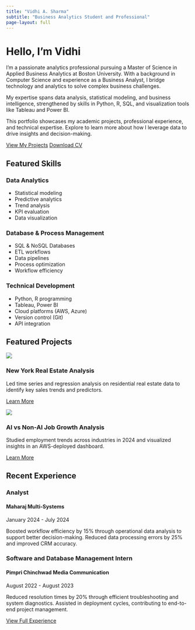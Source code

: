 ```yaml
---
title: "Vidhi A. Sharma"
subtitle: "Business Analytics Student and Professional"
page-layout: full
---
```


# Hello, I'm Vidhi

I'm a passionate analytics professional pursuing a Master of Science in Applied Business Analytics at Boston University. With a background in Computer Science and experience as a Business Analyst, I bridge technology and analytics to solve complex business challenges.

My expertise spans data analysis, statistical modeling, and business intelligence, strengthened by skills in Python, R, SQL, and visualization tools like Tableau and Power BI.

This portfolio showcases my academic projects, professional experience, and technical expertise. Explore to learn more about how I leverage data to drive insights and decision-making.

[View My Projects](projects.qmd){.btn .btn-primary .mr-2} [Download CV](resume/resume-vidhi-sharma.pdf){.btn .btn-outline-primary}

## Featured Skills

::: {.grid}

::: {.g-col-12 .g-col-md-4 .card}
### Data Analytics
- Statistical modeling
- Predictive analytics
- Trend analysis
- KPI evaluation
- Data visualization
:::

::: {.g-col-12 .g-col-md-4 .card}
### Database & Process Management
- SQL & NoSQL Databases
- ETL workflows
- Data pipelines
- Process optimization
- Workflow efficiency
:::

::: {.g-col-12 .g-col-md-4 .card}
### Technical Development
- Python, R programming
- Tableau, Power BI
- Cloud platforms (AWS, Azure)
- Version control (Git)
- API integration
:::

:::

## Featured Projects

::: {.grid}

::: {.g-col-12 .g-col-md-6 .card .project-card}
![](images/project1.jpg){fig-alt="New York Real Estate Analysis" .card-img-top}

### New York Real Estate Analysis
Led time series and regression analysis on residential real estate data to identify key sales trends and predictors.

[Learn More](projects.qmd#real-estate){.btn .btn-sm .btn-primary}
:::

::: {.g-col-12 .g-col-md-6 .card .project-card}
![](images/project2.jpg){fig-alt="AI vs Non-AI Job Growth Analysis" .card-img-top}

### AI vs Non-AI Job Growth Analysis
Studied employment trends across industries in 2024 and visualized insights in an AWS-deployed dashboard.

[Learn More](projects.qmd#job-growth){.btn .btn-sm .btn-primary}
:::

:::

## Recent Experience

::: {.timeline}

::: {.timeline-item}
### Analyst
#### Maharaj Multi-Systems
::: {.timeline-date}
January 2024 - July 2024
:::
Boosted workflow efficiency by 15% through operational data analysis to support better decision-making. Reduced data processing errors by 25% and improved CRM accuracy.
:::

::: {.timeline-item}
### Software and Database Management Intern
#### Pimpri Chinchwad Media Communication
::: {.timeline-date}
August 2022 - August 2023
:::
Reduced resolution times by 20% through efficient troubleshooting and system diagnostics. Assisted in deployment cycles, contributing to end-to-end project management.
:::

:::

[View Full Experience](experience.qmd){.btn .btn-outline-primary .mt-3}